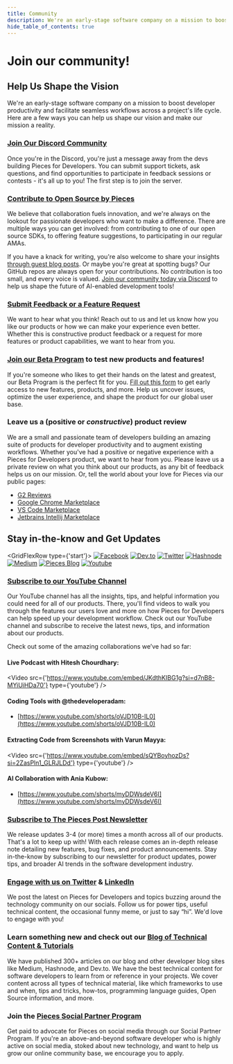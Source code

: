 ```yaml
---
title: Community
description: We're an early-stage software company on a mission to boost developer productivity and facilitate seamless workflows across a project's life cycle. Here are a few ways you can help us shape our vision!
hide_table_of_contents: true
---
```



# Join our community!

## Help Us Shape the Vision
We're an early-stage software company on a mission to boost developer productivity and facilitate seamless workflows across a project's life cycle. Here are a few ways you can help us shape our vision and make our mission a reality.

### [Join Our Discord Community](https://discord.gg/getpieces)
Once you're in the Discord, you're just a message away from the devs building Pieces for Developers. You can submit support tickets, ask questions, and find opportunities to participate in feedback sessions or contests - it's all up to you! The first step is to join the server.

### [Contribute to Open Source by Pieces](https://github.com/pieces-app/opensource)
We believe that collaboration fuels innovation, and we're always on the lookout for passionate developers who want to make a difference. There are multiple ways you can get involved: from contributing to one of our open source SDKs, to offering feature suggestions, to participating in our regular AMAs.

If you have a knack for writing, you're also welcome to share your insights [through guest blog posts](https://code.pieces.app/content-partner). Or maybe you're great at spotting bugs? Our GitHub repos are always open for your contributions. No contribution is too small, and every voice is valued. [Join our community today via Discord](https://discord.gg/getpieces) to help us shape the future of AI-enabled development tools!

### [Submit Feedback or a Feature Request](https://github.com/pieces-app/support/discussions)
We want to hear what you think! Reach out to us and let us know how you like our products or how we can make your experience even better. Whether this is constructive product feedback or a request for more features or product capabilities, we want to hear from you.

### [Join our Beta Program](https://getpieces.typeform.com/earlyaccess) to test new products and features!
If you're someone who likes to get their hands on the latest and greatest, our Beta Program is the perfect fit for you. [Fill out this form](https://getpieces.typeform.com/earlyaccess) to get early access to new features, products, and more. Help us uncover issues, optimize the user experience, and shape the product for our global user base.

### Leave us a (positive or _constructive_) product review
We are a small and passionate team of developers building an amazing suite of products for developer productivity and to augment existing workflows. Whether you've had a positive or negative experience with a Pieces for Developers product, we want to hear from you. Please leave us a private review on what you think about our products, as any bit of feedback helps us on our mission. Or, tell the world about your love for Pieces via our public pages:
- [G2 Reviews](https://www.g2.com/products/pieces-for-developers/reviews#reviews)
- [Google Chrome Marketplace](https://chrome.google.com/webstore/detail/pieces-save-code-snippets/igbgibhbfonhmjlechmeefimncpekepm)
- [VS Code Marketplace](https://marketplace.visualstudio.com/items?itemName=MeshIntelligentTechnologiesInc.pieces-vscode)
- [Jetbrains Intellij Marketplace](https://plugins.jetbrains.com/plugin/17328-pieces--save-search-share--reuse-code-snippets)

## Stay in-the-know and Get Updates
<GridFlexRow type={'start'}>
  [![Facebook](https://storage.googleapis.com/pieces_static_resources/vs_code_marketplace/GRAPHICS/COMMUNITY_LOGOS_BLURRED/FACEBOOK_BLURRED)](https://facebook.com/getpieces)
  [![Dev.to](https://storage.googleapis.com/pieces_static_resources/vs_code_marketplace/GRAPHICS/COMMUNITY_LOGOS_BLURRED/DEV_TO_BLURRED)](https://dev.to/get_pieces/)
  [![Twitter](https://storage.googleapis.com/pieces_static_resources/vs_code_marketplace/GRAPHICS/COMMUNITY_LOGOS_BLURRED/TWITTER_BLURRED)](https://twitter.com/getpieces)
  [![Hashnode](https://storage.googleapis.com/pieces_static_resources/vs_code_marketplace/GRAPHICS/COMMUNITY_LOGOS_BLURRED/HASHNODE_BLURRED)](https://pieces.hashnode.dev/)
  [![Medium](https://storage.googleapis.com/pieces_static_resources/vs_code_marketplace/GRAPHICS/COMMUNITY_LOGOS_BLURRED/MEDIUM_BLURRED)](https://pieces.medium.com/)
  [![Pieces Blog](https://storage.googleapis.com/pieces_static_resources/vs_code_marketplace/GRAPHICS/COMMUNITY_LOGOS_BLURRED/PIECES_BLURRED)](https://code.pieces.app/blog)
  [![Youtube](https://storage.googleapis.com/pieces_static_resources/vs_code_marketplace/GRAPHICS/COMMUNITY_LOGOS_BLURRED/YOUTUBE_BLURRED)](https://www.youtube.com/@getpieces)
</GridFlexRow>

### [Subscribe to our YouTube Channel](https://www.youtube.com/@getpieces)
Our YouTube channel has all the insights, tips, and helpful information you could need for all of our products. There, you'll find videos to walk you through the features our users love and more on how Pieces for Developers can help speed up your development workflow. Check out our YouTube channel and subscribe to receive the latest news, tips, and information about our products.

Check out some of the amazing collaborations we’ve had so far:

#### Live Podcast with Hitesh Chourdhary:
<Video
  src={'https://www.youtube.com/embed/JKdthKIBG1g?si=d7nB8-MYiUiHDa70'}
  type={'youtube'}
/>

#### Coding Tools with @thedeveloperadam:
- [https://www.youtube.com/shorts/oVJD10B-IL0](https://www.youtube.com/shorts/oVJD10B-IL0)

#### Extracting Code from Screenshots with Varun Mayya:
<Video
  src={'https://www.youtube.com/embed/sQYBoyhozDs?si=2ZasPln1_GLRJLDd'}
  type={'youtube'}
/>

#### AI Collaboration with Ania Kubow:
- [https://www.youtube.com/shorts/myDDWsdeV6I](https://www.youtube.com/shorts/myDDWsdeV6I)

### [Subscribe to The Pieces Post Newsletter](https://thepiecespost.beehiiv.com)
We release updates 3-4 (or more) times a month across all of our products. That's a lot to keep up with! With each release comes an in-depth release note detailing new features, bug fixes, and product announcements. Stay in-the-know by subscribing to our newsletter for product updates, power tips, and broader AI trends in the software development industry.

### [Engage with us on Twitter](https://twitter.com/getpieces) & [LinkedIn](https://www.linkedin.com/company/getpieces)
We post the latest on Pieces for Developers and topics buzzing around the technology community on our socials. Follow us for power tips, useful technical content, the occasional funny meme, or just to say “hi”. We'd love to engage with you!

### Learn something new and check out our [Blog of Technical Content & Tutorials](https://code.pieces.app/blog)
We have published 300+ articles on our blog and other developer blog sites like Medium, Hashnode, and Dev.to. We have the best technical content for software developers to learn from or reference in your projects. We cover content across all types of technical material, like which frameworks to use and when, tips and tricks, how-tos, programming language guides, Open Source information, and more.

### Join the [Pieces Social Partner Program](https://docs.pieces.app/social-partner-program)
Get paid to advocate for Pieces on social media through our Social Partner Program. If you're an above-and-beyond software developer who is highly active on social media, stoked about new technology, and want to help us grow our online community base, we encourage you to apply.
